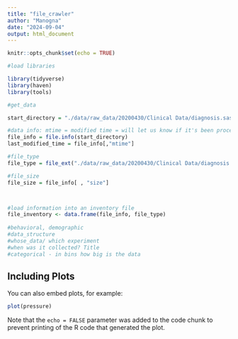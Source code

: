 ---
title: "file_crawler"
author: "Manogna"
date: "2024-09-04"
output: html_document
---

```{r setup, include=FALSE}
knitr::opts_chunk$set(echo = TRUE)
```

```{r}
#load libraries

library(tidyverse)
library(haven)
library(tools)

#get_data

start_directory = "./data/raw_data/20200430/Clinical Data/diagnosis.sas7bdat"

#data info: mtime = modified time = will let us know if it's been processed or not
file_info = file.info(start_directory)
last_modified_time = file_info[,"mtime"]

#file_type
file_type = file_ext("./data/raw_data/20200430/Clinical Data/diagnosis.sas7bdat")

#file_size
file_size = file_info[ , "size"]



#load information into an inventory file
file_inventory <- data.frame(file_info, file_type)
  
#behavioral, demographic
#data_structure
#whose_data/ which experiment
#when was it collected? Title
#categorical - in bins how big is the data
```


## Including Plots

You can also embed plots, for example:

```{r pressure, echo=FALSE}
plot(pressure)
```

Note that the `echo = FALSE` parameter was added to the code chunk to prevent printing of the R code that generated the plot.
